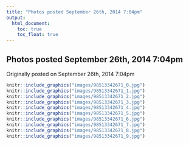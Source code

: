 ```yaml
---
title: "Photos posted September 26th, 2014 7:04pm"
output:
  html_document:
    toc: true
    toc_float: true
---
```


## Photos posted September 26th, 2014 7:04pm

Originally posted on September 26th, 2014 7:04pm

```r
knitr::include_graphics("images/98513342671_0.jpg")
knitr::include_graphics("images/98513342671_1.jpg")
knitr::include_graphics("images/98513342671_2.jpg")
knitr::include_graphics("images/98513342671_3.jpg")
knitr::include_graphics("images/98513342671_4.jpg")
knitr::include_graphics("images/98513342671_5.jpg")
knitr::include_graphics("images/98513342671_6.jpg")
knitr::include_graphics("images/98513342671_7.jpg")
knitr::include_graphics("images/98513342671_8.jpg")
knitr::include_graphics("images/98513342671_9.jpg")
```

